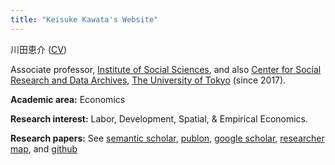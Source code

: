 ```yaml
---
title: "Keisuke Kawata's Website"
---
```


川田恵介 ([CV](https://www.dropbox.com/s/vck9aa7d460c65o/kawata.pdf?dl=0))

Associate professor, [Institute of Social Sciences](https://www.iss.u-tokyo.ac.jp/), and also [Center for Social Research and Data Archives](https://csrda.iss.u-tokyo.ac.jp/english/), [The University of Tokyo](https://www.u-tokyo.ac.jp/en/index.html) (since 2017).

**Academic area:** Economics

**Research interest:** Labor, Development, Spatial, & Empirical Economics.

**Research papers:** See [semantic scholar](https://www.semanticscholar.org/author/Keisuke-Kawata/51184440), [publon](https://publons.com/researcher/3520251/keisuke-kawata/publications/), [google scholar](https://scholar.google.com/citations?user=edeB7xsAAAAJ&hl=en&oi=ao), [researcher map](https://researchmap.jp/kawatakeisuke?lang=en), and [github](https://github.com/tetokawata)
